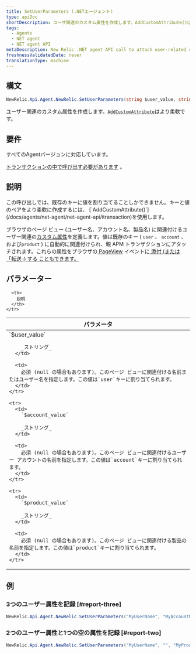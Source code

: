 ```yaml
---
title: SetUserParameters (.NETエージェント)
type: apiDoc
shortDescription: ユーザ関連のカスタム属性を作成します。AddCustomAttribute()はより柔軟性があります。
tags:
  - Agents
  - NET agent
  - NET agent API
metaDescription: New Relic .NET agent API call to attach user-related custom attributes to APM and browser events.
freshnessValidatedDate: never
translationType: machine
---
```


## 構文

```cs
NewRelic.Api.Agent.NewRelic.SetUserParameters(string $user_value, string $account_value, string $product_value)
```

ユーザー関連のカスタム属性を作成します。[`AddCustomAttribute`](/docs/apm/agents/net-agent/net-agent-api/itransaction/#addcustomattribute)はより柔軟です。

## 要件

すべてのAgentバージョンに対応しています。

[トランザクションの中で呼び出す必要があります](/docs/accounts-partnerships/education/getting-started-new-relic/glossary#transaction) 。

## 説明

<Callout variant="tip">
  この呼び出しでは、既存のキーに値を割り当てることしかできません。キーと値のペアをより柔軟に作成するには、 [`AddCustomAttribute()`](/docs/agents/net-agent/net-agent-api/itransaction)を使用します。
</Callout>

ブラウザのページ ビュー (ユーザー名、アカウント名、製品名) に関連付けるユーザー関連の[カスタム属性](/docs/apm/agents/net-agent/net-agent-api/itransaction/#addcustomattribute)を定義します。値は既存のキー ( `user` 、 `account` 、および`product` ) に自動的に関連付けられ、親 APM トランザクションにアタッチされます。これらの属性をブラウザの[ PageView](/docs/agents/manage-apm-agents/agent-metrics/agent-attributes#destinations) イベントに[ 添付 (または「転送」) する こともできます。](/docs/insights/new-relic-insights/decorating-events/insights-custom-attributes#forwarding-attributes)

## パラメーター

<table>
  <thead>
    <tr>
      <th width="25%">
        パラメータ
      </th>

      <th>
        説明
      </th>
    </tr>
  </thead>

  <tbody>
    <tr>
      <td>
        `$user_value`

        _ストリング_
      </td>

      <td>
        必須 (null の場合もあります)。このページ ビューに関連付ける名前またはユーザー名を指定します。この値は`user`キーに割り当てられます。
      </td>
    </tr>

    <tr>
      <td>
        `$account_value`

        _ストリング_
      </td>

      <td>
        必須 (null の場合もあります)。このページ ビューに関連付けるユーザー アカウントの名前を指定します。この値は`account`キーに割り当てられます。
      </td>
    </tr>

    <tr>
      <td>
        `$product_value`

        _ストリング_
      </td>

      <td>
        必須 (null の場合もあります)。このページ ビューに関連付ける製品の名前を指定します。この値は`product`キーに割り当てられます。
      </td>
    </tr>
  </tbody>
</table>

## 例

### 3つのユーザー属性を記録 [#report-three]

```cs
NewRelic.Api.Agent.NewRelic.SetUserParameters("MyUserName", "MyAccountName", "MyProductName");
```

### 2つのユーザー属性と1つの空の属性を記録 [#report-two]

```cs
NewRelic.Api.Agent.NewRelic.SetUserParameters("MyUserName", "", "MyProductName");
```